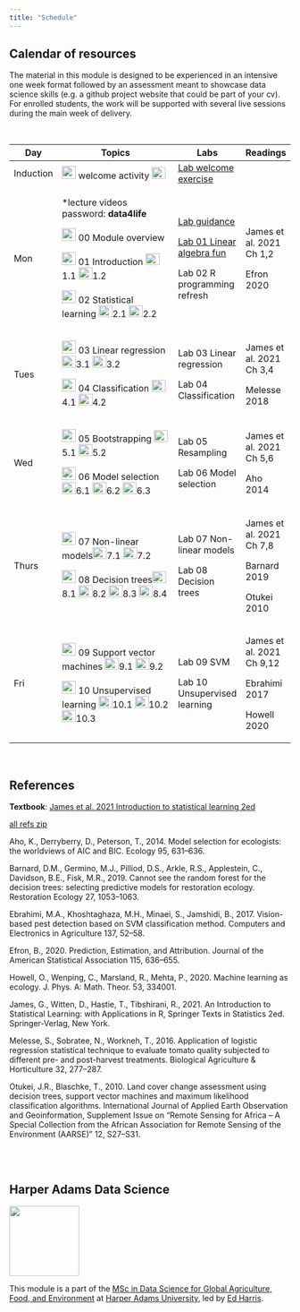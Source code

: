 ```yaml
---
title: "Schedule"
---
```


## Calendar of resources

The material in this module is designed to be experienced in an intensive one week format followed by an assessment meant to showcase data science skills (e.g. a github project website that could be part of your cv). For enrolled students, the work will be supported with several live sessions during the main week of delivery.

<br>

+-----------+------------------------------------------------------------------------------------------------------------------------------------------------------------------------------------------------------------------------------------------------------------------------------------------------------------------------------+-------------------------------------------------+---------------------------+
| Day       | Topics                                                                                                                                                                                                                                                                                                                       | Labs                                            | Readings                  |
+===========+==============================================================================================================================================================================================================================================================================================================================+=================================================+===========================+
| Induction | [![](img/pptx.png){width="25" height="23"}](lectures/00-course-intro.pptx) welcome activity [![](img/vid.png){width="25" height="21"}](https://liveharperac-my.sharepoint.com/:v:/g/personal/00762450_harper-adams_ac_uk/ESxgYxKIDdhBte_oFUPGpucBTi3oGHKbHELXBV7_RAbI_w)                                                     | [Lab welcome exercise](lab00-welcome.html)      |                           |
+-----------+------------------------------------------------------------------------------------------------------------------------------------------------------------------------------------------------------------------------------------------------------------------------------------------------------------------------------+-------------------------------------------------+---------------------------+
| Mon       | \*lecture videos password: **data4life**                                                                                                                                                                                                                                                                                     | [Lab guidance](lab00-guidance.html)             | James et al. 2021 Ch 1,2  |
|           |                                                                                                                                                                                                                                                                                                                              |                                                 |                           |
|           | [![](img/pptx.png){width="25" height="23"}](lectures/00-module-intro.pptx) 00 Module overview                                                                                                                                                                                                                                | [Lab 01 Linear algebra fun](lab01-lin-alg.html) | Efron 2020                |
|           |                                                                                                                                                                                                                                                                                                                              |                                                 |                           |
|           | [![](img/pptx.png){width="25" height="23"}](lectures/01-introduction.pptx) 01 Introduction [![](img/vid.png){width="25" height="21"}](http://operorgenetic.com/wp/wp-content/uploads/2020/09/1.1.mp4)1.1 [![](img/vid.png){width="25" height="21"}](http://operorgenetic.com/wp/wp-content/uploads/2020/09/C7081-1.2.mp4)1.2 | Lab 02 R programming refresh                    |                           |
|           |                                                                                                                                                                                                                                                                                                                              |                                                 |                           |
|           | [![](img/pptx.png){width="25" height="23"}](lectures/02-statistical-learning.pptx) 02 Statistical learning ![](img/vid.png){width="25" height="21"}2.1 ![](img/vid.png){width="25" height="21"}2.2                                                                                                                           |                                                 |                           |
+-----------+------------------------------------------------------------------------------------------------------------------------------------------------------------------------------------------------------------------------------------------------------------------------------------------------------------------------------+-------------------------------------------------+---------------------------+
| Tues      | [![](img/pptx.png){width="25" height="23"}](lectures/03-linear-regression.pptx) 03 Linear regression ![](img/vid.png){width="25" height="21"}3.1 ![](img/vid.png){width="25" height="21"}3.2                                                                                                                                 | Lab 03 Linear regression                        | James et al. 2021 Ch 3,4  |
|           |                                                                                                                                                                                                                                                                                                                              |                                                 |                           |
|           | [![](img/pptx.png){width="25" height="23"}](lectures/04-classification.pptx) 04 Classification ![](img/vid.png){width="25" height="21"}4.1 ![](img/vid.png){width="25" height="21"}4.2                                                                                                                                       | Lab 04 Classification                           | Melesse 2018              |
+-----------+------------------------------------------------------------------------------------------------------------------------------------------------------------------------------------------------------------------------------------------------------------------------------------------------------------------------------+-------------------------------------------------+---------------------------+
| Wed       | [![](img/pptx.png){width="25" height="23"}](lectures/05-crossval-bootstrap.pptx) 05 Bootstrapping ![](img/vid.png){width="25" height="21"}5.1 ![](img/vid.png){width="25" height="21"}5.2                                                                                                                                    | Lab 05 Resampling                               | James et al. 2021 Ch 5,6  |
|           |                                                                                                                                                                                                                                                                                                                              |                                                 |                           |
|           | [![](img/pptx.png){width="25" height="23"}](lectures/06-model-selection.pptx) 06 Model selection ![](img/vid.png){width="25" height="21"}6.1 ![](img/vid.png){width="25" height="21"}6.2 ![](img/vid.png){width="25" height="21"}6.3                                                                                         | Lab 06 Model selection                          | Aho 2014                  |
+-----------+------------------------------------------------------------------------------------------------------------------------------------------------------------------------------------------------------------------------------------------------------------------------------------------------------------------------------+-------------------------------------------------+---------------------------+
| Thurs     | [![](img/pptx.png){width="25" height="23"}](lectures/07-non-linear.pptx) 07 Non-linear models![](img/vid.png){width="25" height="21"}7.1 ![](img/vid.png){width="25" height="21"}7.2                                                                                                                                         | Lab 07 Non-linear models                        | James et al. 2021 Ch 7,8  |
|           |                                                                                                                                                                                                                                                                                                                              |                                                 |                           |
|           | [![](img/pptx.png){width="25" height="23"}](lectures/08-trees.pptx) 08 Decision trees![](img/vid.png){width="25" height="21"}8.1 ![](img/vid.png){width="25" height="21"}8.2 ![](img/vid.png){width="25" height="21"}8.3 ![](img/vid.png){width="25" height="21"}8.4                                                         | Lab 08 Decision trees                           | Barnard 2019              |
|           |                                                                                                                                                                                                                                                                                                                              |                                                 |                           |
|           |                                                                                                                                                                                                                                                                                                                              |                                                 | Otukei 2010               |
+-----------+------------------------------------------------------------------------------------------------------------------------------------------------------------------------------------------------------------------------------------------------------------------------------------------------------------------------------+-------------------------------------------------+---------------------------+
| Fri       | [![](img/pptx.png){width="25" height="23"}](lectures/09-svm.pptx) 09 Support vector machines ![](img/vid.png){width="25" height="21"}9.1 ![](img/vid.png){width="25" height="21"}9.2                                                                                                                                         | Lab 09 SVM                                      | James et al. 2021 Ch 9,12 |
|           |                                                                                                                                                                                                                                                                                                                              |                                                 |                           |
|           | [![](img/pptx.png){width="25" height="23"}](lectures/10-unsupervised.pptx) 10 Unsupervised learning ![](img/vid.png){width="25" height="21"}10.1 ![](img/vid.png){width="25" height="21"}10.2 ![](img/vid.png){width="25" height="21"}10.3                                                                                   | Lab 10 Unsupervised learning                    | Ebrahimi 2017             |
|           |                                                                                                                                                                                                                                                                                                                              |                                                 |                           |
|           |                                                                                                                                                                                                                                                                                                                              |                                                 | Howell 2020               |
+-----------+------------------------------------------------------------------------------------------------------------------------------------------------------------------------------------------------------------------------------------------------------------------------------------------------------------------------------+-------------------------------------------------+---------------------------+

<br>

## References

**Textbook**: [James et al. 2021 Introduction to statistical learning 2ed](https://www.statlearning.com/)

[all refs zip](pdfs/c7081-2022-readings.zip)

Aho, K., Derryberry, D., Peterson, T., 2014. Model selection for ecologists: the worldviews of AIC and BIC. Ecology 95, 631--636.

Barnard, D.M., Germino, M.J., Pilliod, D.S., Arkle, R.S., Applestein, C., Davidson, B.E., Fisk, M.R., 2019. Cannot see the random forest for the decision trees: selecting predictive models for restoration ecology. Restoration Ecology 27, 1053--1063.

Ebrahimi, M.A., Khoshtaghaza, M.H., Minaei, S., Jamshidi, B., 2017. Vision-based pest detection based on SVM classification method. Computers and Electronics in Agriculture 137, 52--58.

Efron, B., 2020. Prediction, Estimation, and Attribution. Journal of the American Statistical Association 115, 636--655.

Howell, O., Wenping, C., Marsland, R., Mehta, P., 2020. Machine learning as ecology. J. Phys. A: Math. Theor. 53, 334001.

James, G., Witten, D., Hastie, T., Tibshirani, R., 2021. An Introduction to Statistical Learning: with Applications in R, Springer Texts in Statistics 2ed. Springer-Verlag, New York.

Melesse, S., Sobratee, N., Workneh, T., 2016. Application of logistic regression statistical technique to evaluate tomato quality subjected to different pre- and post-harvest treatments. Biological Agriculture & Horticulture 32, 277--287.

Otukei, J.R., Blaschke, T., 2010. Land cover change assessment using decision trees, support vector machines and maximum likelihood classification algorithms. International Journal of Applied Earth Observation and Geoinformation, Supplement Issue on "Remote Sensing for Africa -- A Special Collection from the African Association for Remote Sensing of the Environment (AARSE)" 12, S27--S31.

<br><br>

## Harper Adams Data Science

![](img/HDS.png){fig-alt="Harper Data Science" width="125"}

This module is a part of the [MSc in Data Science for Global Agriculture, Food, and Environment](https://www.harper-adams.ac.uk/courses/postgraduate/201194/data-science-for-global-agriculture-food-and-environment "MSc in Data Science") at [Harper Adams University](https://www.harper-adams.ac.uk/ "Harper Adams University"), led by [Ed Harris](https://www.harper-adams.ac.uk/general/staff/profile/201620/Edwin-Harris/ "Ed's Faculty page").
